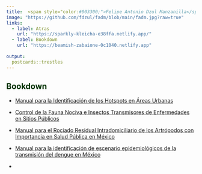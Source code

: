 ```yaml
---
title:  <span style="color:#003300;">Felipe Antonio Dzul Manzanilla</span>
image: "https://github.com/fdzul/fadm/blob/main/fadm.jpg?raw=true"
links:
  - label: Atras
    url: "https://sparkly-kleicha-e38ffa.netlify.app/"
  - label: Bookdown
    url: "https://beamish-zabaione-0c1040.netlify.app"
    
output:
  postcards::trestles
---
```

 
##  **<span style="color:#003300;">Bookdown</span>**

<span style="color:#660033;">


  - [Manual para la Identificación de los Hotspots en Áreas Urbanas](https://fdzul.github.io/manual_hotspots/)
  
  - [Control de la Fauna Nociva e Insectos Transmisores de Enfermedades en Sitios Públicos](https://fdzul.github.io/control_fauna_nociva/)
  
  - [Manual para el Rociado Residual Intradomiciliario de los Artrópodos con Importancia en Salud Pública en México](https://fdzul.github.io/manual_irs/)
  
  - [Manual para la identificación de escenario epidemiológicos de la transmisión del dengue en México]()
  
  - []()

</span>